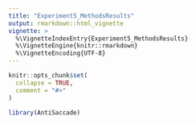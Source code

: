 ```yaml
---
title: "Experiment5_MethodsResults"
output: rmarkdown::html_vignette
vignette: >
  %\VignetteIndexEntry{Experiment5_MethodsResults}
  %\VignetteEngine{knitr::rmarkdown}
  %\VignetteEncoding{UTF-8}
---
```


```r
knitr::opts_chunk$set(
  collapse = TRUE,
  comment = "#>"
)
```

```r
library(AntiSaccade)
```
